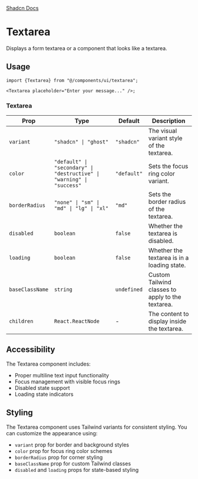 
<div style={{display: "flex", flexDirection: "row", gap: "2rem"}}>
  <a
    href={`${process.env.STORYBOOK_URL}/?path=/story/textarea--default&globals=backgrounds.value:light`}
  >
    <StorybookIcon color="#FE4785" width={25} height={25} />
  </a>
  <a href="https://github.com/moveinready-casa/shadcn-native/blob/3-create-components/registry/ui/textarea.tsx">
    <GithubIcon width={25} height={25} />
  </a>
  <a href="https://ui.shadcn.com/docs/components/textarea">Shadcn Docs</a>
</div>

# Textarea

Displays a form textarea or a component that looks like a textarea.

<Preview component="textarea" />

## Usage

```tsx
import {Textarea} from "@/components/ui/textarea";

<Textarea placeholder="Enter your message..." />;
```

### Textarea

| Prop            | Type                                                                  | Default     | Description                                       |
| --------------- | --------------------------------------------------------------------- | ----------- | ------------------------------------------------- |
| `variant`       | `"shadcn" \| "ghost"`                                                 | `"shadcn"`  | The visual variant style of the textarea.         |
| `color`         | `"default" \| "secondary" \| "destructive" \| "warning" \| "success"` | `"default"` | Sets the focus ring color variant.                |
| `borderRadius`  | `"none" \| "sm" \| "md" \| "lg" \| "xl"`                              | `"md"`      | Sets the border radius of the textarea.           |
| `disabled`      | `boolean`                                                             | `false`     | Whether the textarea is disabled.                 |
| `loading`       | `boolean`                                                             | `false`     | Whether the textarea is in a loading state.       |
| `baseClassName` | `string`                                                              | `undefined` | Custom Tailwind classes to apply to the textarea. |
| `children`      | `React.ReactNode`                                                     | -           | The content to display inside the textarea.       |

## Accessibility

The Textarea component includes:

- Proper multiline text input functionality
- Focus management with visible focus rings
- Disabled state support
- Loading state indicators

## Styling

The Textarea component uses Tailwind variants for consistent styling. You can customize the appearance using:

- `variant` prop for border and background styles
- `color` prop for focus ring color schemes
- `borderRadius` prop for corner styling
- `baseClassName` prop for custom Tailwind classes
- `disabled` and `loading` props for state-based styling
